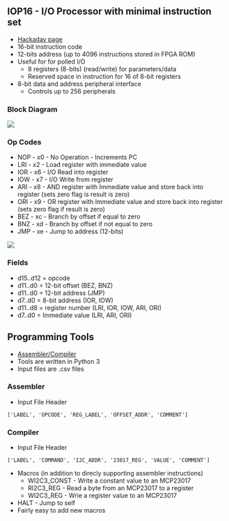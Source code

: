== IOP16 - I/O Processor with minimal instruction set ==

* [https://hackaday.io/project/180452-small-cpu-in-vhdl Hackaday page]
* 16-bit instruction code
* 12-bits address (up to 4096 instructions stored in FPGA ROM)
* Useful for for polled I/O
** 8 registers (8-bits) (read/write) for parameters/data
** Reserved space in instruction for 16 of 8-bit registers
* 8-bit data and address peripheral interface
** Controls up to 256 peripherals

=== Block Diagram ===

<img src="http://land-boards.com/blwiki/images/8/8b/IOP16_Block-Diagram.png"></img>

=== Op Codes ===

* NOP - x0 - No Operation - Increments PC
* LRI - x2 - Load register with immediate value
* IOR - x6 - I/O Read into register
* IOW - x7 - I/O Write from register
* ARI - x8 - AND register with Immediate value and store back into register (sets zero flag is result is zero)
* ORI - x9 - OR register with Immediate value and store back into register (sets zero flag if result is zero)
* BEZ - xc - Branch by offset if equal to zero
* BNZ - xd - Branch by offset if not equal to zero
* JMP - xe - Jump to address (12-bits)

<img src="https://raw.githubusercontent.com/douggilliland/IOP16/main/docs/IOP16_OpCodes.PNG"></img>

=== Fields ===

* d15..d12 = opcode
* d11..d0  = 12-bit offset (BEZ, BNZ)
* d11..d0  = 12-bit address (JMP)
* d7..d0   = 8-bit address (IOR, IOW)
* d11..d8  = register number (LRI, IOR, IOW, ARI, ORI)
* d7..d0   = Immediate value (LRI, ARI, ORI)

== Programming Tools ==

* [https://github.com/douggilliland/IOP16/tree/main/IOP16_ASSEMBLER Assembler/Compiler]
* Tools are written in Python 3
* Input files are .csv files

=== Assembler ===

* Input File Header

<pre>['LABEL', 'OPCODE', 'REG_LABEL', 'OFFSET_ADDR', 'COMMENT']</pre>

=== Compiler ===

* Input File Header

<pre>['LABEL', 'COMMAND', 'I2C_ADDR', '23017_REG', 'VALUE', 'COMMENT']</pre>

* Macros (in addition to direcly supporting assembler instructions)
** WI2C3_CONST	- Write a constant value to an MCP23017
** RI2C3_REG	- Read a byte from an MCP23017 to a register
** WI2C3_REG	- Wrie a register value to an MCP23017
* HALT		- Jump to self
* Fairly easy to add new macros
